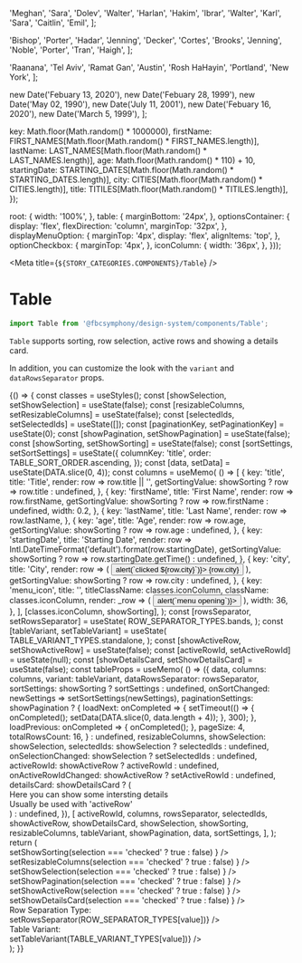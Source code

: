 
  'Meghan',
  'Sara',
  'Dolev',
  'Walter',
  'Harlan',
  'Hakim',
  'Ibrar',
  'Walter',
  'Karl',
  'Sara',
  'Caitlin',
  'Emil',
];

  'Bishop',
  'Porter',
  'Hadar',
  'Jenning',
  'Decker',
  'Cortes',
  'Brooks',
  'Jenning',
  'Noble',
  'Porter',
  'Tran',
  'Haigh',
];

  'Raanana',
  'Tel Aviv',
  'Ramat Gan',
  'Austin',
  'Rosh HaHayin',
  'Portland',
  'New York',
];

  new Date('Febuary 13, 2020'),
  new Date('Febuary 28, 1999'),
  new Date('May 02, 1990'),
  new Date('July 11, 2001'),
  new Date('Febuary 16, 2020'),
  new Date('March 5, 1999'),
];


  key: Math.floor(Math.random() * 1000000),
  firstName: FIRST_NAMES[Math.floor(Math.random() * FIRST_NAMES.length)],
  lastName: LAST_NAMES[Math.floor(Math.random() * LAST_NAMES.length)],
  age: Math.floor(Math.random() * 110) + 10,
  startingDate:
    STARTING_DATES[Math.floor(Math.random() * STARTING_DATES.length)],
  city: CITIES[Math.floor(Math.random() * CITIES.length)],
  title: TITILES[Math.floor(Math.random() * TITILES.length)],
});


  root: {
    width: '100%',
  },
  table: {
    marginBottom: '24px',
  },
  optionsContainer: {
    display: 'flex',
    flexDirection: 'column',
    marginTop: '32px',
  },
  displayMenuOption: {
    marginTop: '4px',
    display: 'flex',
    alignItems: 'top',
  },
  optionCheckbox: {
    marginTop: '4px',
  },
  iconColumn: {
    width: '36px',
  },
}));

<Meta title={`${STORY_CATEGORIES.COMPONENTS}/Table`} />

# Table

```js
import Table from '@fbcsymphony/design-system/components/Table';
```

`Table` supports sorting, row selection, active rows and showing a details card.

In addition, you can customize the look with the `variant` and `dataRowsSeparator` props.

<Preview>
  <Story name="Table">
    {() => {
      const classes = useStyles();
      const [showSelection, setShowSelection] = useState(false);
      const [resizableColumns, setResizableColumns] = useState(false);
      const [selectedIds, setSelectedIds] = useState([]);
      const [paginationKey, setPaginationKey] = useState(0);
      const [showPagination, setShowPagination] = useState(false);
      const [showSorting, setShowSorting] = useState(false);
      const [sortSettings, setSortSettings] = useState({
        columnKey: 'title',
        order: TABLE_SORT_ORDER.ascending,
      });
      const [data, setData] = useState(DATA.slice(0, 4));
      const columns = useMemo(
        () => [
          {
            key: 'title',
            title: 'Title',
            render: row => row.title || '',
            getSortingValue: showSorting ? row => row.title : undefined,
          },
          {
            key: 'firstName',
            title: 'First Name',
            render: row => row.firstName,
            getSortingValue: showSorting ? row => row.firstName : undefined,
            width: 0.2,
          },
          {
            key: 'lastName',
            title: 'Last Name',
            render: row => row.lastName,
          },
          {
            key: 'age',
            title: 'Age',
            render: row => row.age,
            getSortingValue: showSorting ? row => row.age : undefined,
          },
          {
            key: 'startingDate',
            title: 'Starting Date',
            render: row =>
              Intl.DateTimeFormat('default').format(row.startingDate),
            getSortingValue: showSorting
              ? row => row.startingDate.getTime()
              : undefined,
          },
          {
            key: 'city',
            title: 'City',
            render: row => (
              <Button
                variant="text"
                onClick={() => alert(`clicked ${row.city}`)}>
                {row.city}
              </Button>
            ),
            getSortingValue: showSorting ? row => row.city : undefined,
          },
          {
            key: 'menu_icon',
            title: '',
            titleClassName: classes.iconColumn,
            className: classes.iconColumn,
            render: _row => (
              <Button variant="text" onClick={() => alert(`menu opening`)}>
                <ThreeDotsVerticalIcon color="gray" />
              </Button>
            ),
            width: 36,
          },
        ],
        [classes.iconColumn, showSorting],
      );
      const [rowsSeparator, setRowsSeparator] = useState(
        ROW_SEPARATOR_TYPES.bands,
      );
      const [tableVariant, setTableVariant] = useState(
        TABLE_VARIANT_TYPES.standalone,
      );
      const [showActiveRow, setShowActiveRow] = useState(false);
      const [activeRowId, setActiveRowId] = useState(null);
      const [showDetailsCard, setShowDetailsCard] = useState(false);
      const tableProps = useMemo(
        () => ({
          data,
          columns: columns,
          variant: tableVariant,
          dataRowsSeparator: rowsSeparator,
          sortSettings: showSorting ? sortSettings : undefined,
          onSortChanged: newSettings => setSortSettings(newSettings),
          paginationSettings: showPagination
            ? {
                loadNext: onCompleted => {
                  setTimeout(() => {
                    onCompleted();
                    setData(DATA.slice(0, data.length + 4));
                  }, 300);
                },
                loadPrevious: onCompleted => {
                  onCompleted();
                },
                pageSize: 4,
                totalRowsCount: 16,
              }
            : undefined,
          resizableColumns,
          showSelection: showSelection,
          selectedIds: showSelection ? selectedIds : undefined,
          onSelectionChanged: showSelection ? setSelectedIds : undefined,
          activeRowId: showActiveRow ? activeRowId : undefined,
          onActiveRowIdChanged: showActiveRow ? setActiveRowId : undefined,
          detailsCard: showDetailsCard ? (
            <div>
              <div>
                <Text variant="h6">
                  Here you can show some intersting details
                </Text>
              </div>
              <div>
                <Text variant="subtitle2">
                  Usually be used with 'activeRow'
                </Text>
              </div>
            </div>
          ) : undefined,
        }),
        [
          activeRowId,
          columns,
          rowsSeparator,
          selectedIds,
          showActiveRow,
          showDetailsCard,
          showSelection,
          showSorting,
          resizableColumns,
          tableVariant,
          showPagination,
          data,
          sortSettings,
        ],
      );
      return (
        <div className={classes.root}>
          <div className={classes.table}>
            <Table {...tableProps} />
          </div>
          <div className={classes.optionsContainer}>
            <Checkbox
              className={classes.optionCheckbox}
              title="With Sorting"
              checked={showSorting}
              onChange={selection =>
                setShowSorting(selection === 'checked' ? true : false)
              }
            />
            <Checkbox
              className={classes.optionCheckbox}
              title="Resizable Columns"
              checked={resizableColumns}
              onChange={selection =>
                setResizableColumns(selection === 'checked' ? true : false)
              }
            />
            <Checkbox
              className={classes.optionCheckbox}
              checked={showSelection}
              title="With Selection"
              onChange={selection =>
                setShowSelection(selection === 'checked' ? true : false)
              }
            />
            <Checkbox
              className={classes.optionCheckbox}
              title="With Pagination"
              checked={showPagination}
              onChange={selection =>
                setShowPagination(selection === 'checked' ? true : false)
              }
            />
            <Checkbox
              className={classes.optionCheckbox}
              checked={showActiveRow}
              title="Row can be active (clickable)"
              onChange={selection =>
                setShowActiveRow(selection === 'checked' ? true : false)
              }
            />
            <Checkbox
              className={classes.optionCheckbox}
              checked={showDetailsCard}
              title="Details Card Shown"
              onChange={selection =>
                setShowDetailsCard(selection === 'checked' ? true : false)
              }
            />
            <div className={classes.displayMenuOption}>
              <div>
                <Text>Row Separation Type: </Text>
              </div>
              <RadioGroup
                options={[
                  {
                    value: 'bands',
                    label: `'${ROW_SEPARATOR_TYPES.bands}'`,
                    details: 'Rows are banded with stripes',
                  },
                  {
                    value: 'border',
                    label: `'${ROW_SEPARATOR_TYPES.border}'`,
                    details: 'Rows have light border in between',
                  },
                  {
                    value: 'none',
                    label: `'${ROW_SEPARATOR_TYPES.none}'`,
                    details: 'Rows have no visual separation',
                  },
                ]}
                value={rowsSeparator}
                onChange={value => setRowsSeparator(ROW_SEPARATOR_TYPES[value])}
              />
            </div>
            <div className={classes.displayMenuOption}>
              <div>
                <Text>Table Variant: </Text>
              </div>
              <RadioGroup
                options={[
                  {
                    value: 'standalone',
                    label: `'${TABLE_VARIANT_TYPES.standalone}'`,
                    details: 'Table is shown elevated',
                  },
                  {
                    value: 'embedded',
                    label: `'${TABLE_VARIANT_TYPES.embedded}'`,
                    details: 'No elevation and no inner padding',
                  },
                ]}
                value={tableVariant}
                onChange={value => setTableVariant(TABLE_VARIANT_TYPES[value])}
              />
            </div>
          </div>
        </div>
      );
    }}
  </Story>
</Preview>
